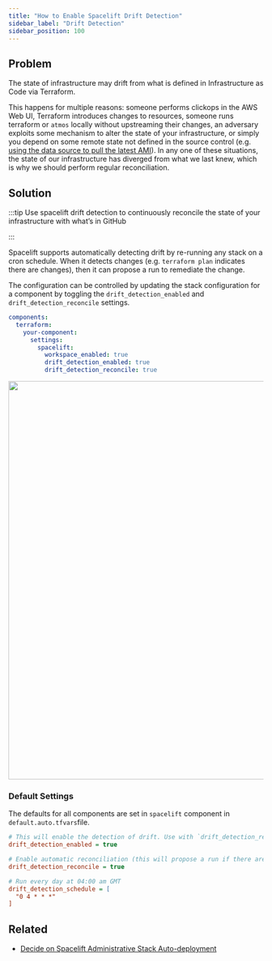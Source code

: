 ```yaml
---
title: "How to Enable Spacelift Drift Detection"
sidebar_label: "Drift Detection"
sidebar_position: 100
---
```


## Problem

The state of infrastructure may drift from what is defined in Infrastructure as Code via Terraform.

This happens for multiple reasons: someone performs clickops in the AWS Web UI, Terraform introduces changes to resources, someone runs terraform or `atmos` locally without upstreaming their changes, an adversary exploits some mechanism to alter the state of your infrastructure, or simply you depend on some remote state not defined in the source control (e.g. [using the data source to pull the latest AMI](https://registry.terraform.io/providers/hashicorp/aws/latest/docs/data-sources/ami)). In any one of these situations, the state of our infrastructure has diverged from what we last knew, which is why we should perform regular reconciliation.

## Solution

:::tip
Use spacelift drift detection to continuously reconcile the state of your infrastructure with what’s in GitHub

:::

Spacelift supports automatically detecting drift by re-running any stack on a cron schedule. When it detects changes (e.g. `terraform plan` indicates there are changes), then it can propose a run to remediate the change.

The configuration can be controlled by updating the stack configuration for a component by toggling the `drift_detection_enabled` and `drift_detection_reconcile` settings.

```yaml
components:
  terraform:
    your-component:
      settings:
        spacelift:
          workspace_enabled: true
          drift_detection_enabled: true
          drift_detection_reconcile: true
```
<img src="/assets/refarch/cleanshot-2021-10-22-at-14.03.34-20211022-190417.png" height="788" width="918" /><br/>

### Default Settings

The defaults for all components are set in `spacelift` component in `default.auto.tfvars`file.

```ini
# This will enable the detection of drift. Use with `drift_detection_reconcile` to ensure automatic reconciliation.
drift_detection_enabled = true

# Enable automatic reconciliation (this will propose a run if there are changes)
drift_detection_reconcile = true

# Run every day at 04:00 am GMT
drift_detection_schedule = [
  "0 4 * * *"
]
```

## Related

- [Decide on Spacelift Administrative Stack Auto-deployment](/reference-architecture/fundamentals/design-decisions/foundational-platform/decide-on-spacelift-administrative-stack-auto-deployment)


